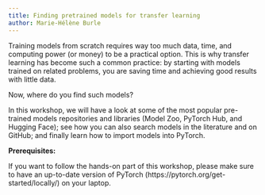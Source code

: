 ```yaml
---
title: Finding pretrained models for transfer learning
author: Marie-Hélène Burle
---
```


:::{.def}

Training models from scratch requires way too much data, time, and computing power (or money) to be a practical option. This is why transfer learning has become such a common practice: by starting with models trained on related problems, you are saving time and achieving good results with little data.

Now, where do you find such models?

In this workshop, we will have a look at some of the most popular pre-trained models repositories and libraries (Model Zoo, PyTorch Hub, and Hugging Face); see how you can also search models in the literature and on GitHub; and finally learn how to import models into PyTorch.

**Prerequisites:**

If you want to follow the hands-on part of this workshop, please make sure to have an up-to-date version of PyTorch (https://pytorch.org/get-started/locally/) on your laptop.

:::
